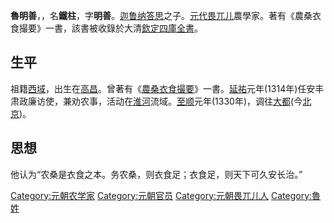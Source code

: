 '''魯明善'''，{{bd|1271年||1368年|catIdx=L}}，名'''鐵柱'''，字'''明善'''。[[迦鲁纳答思|迦鲁纳答思]]之子。[[元代|元代]][[畏兀儿|畏兀儿]]農學家。著有《農桑衣食撮要》一書，該書被收錄於大清[[欽定四庫全書|欽定四庫全書]]。

==生平==
祖籍[[西域|西域]]，出生在[[高昌|高昌]]。曾著有《[[農桑衣食撮要|農桑衣食撮要]]》一書。[[延祐|延祐]]元年(1314年)任安丰肃政廉访使，兼劝农事，活动在[[淮河|淮河]]流域。[[至顺|至顺]]元年(1330年)，调往[[大都|大都]](今[[北京|北京]])。

== 思想 ==
他认为“农桑是衣食之本。务农桑，则衣食足；衣食足，则天下可久安长治。”

{{元朝人物小作品}}
{{DEFAULTSORT:L}}
[[Category:元朝农学家|Category:元朝农学家]]
[[Category:元朝官员|Category:元朝官员]]
[[Category:元朝畏兀儿人|Category:元朝畏兀儿人]]
[[Category:魯姓|Category:魯姓]]